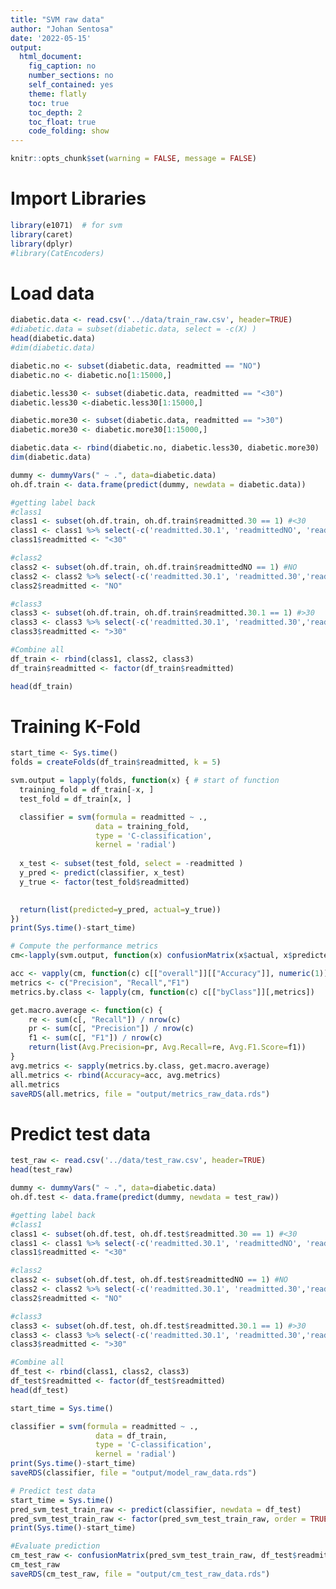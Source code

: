 ```yaml
---
title: "SVM raw data"
author: "Johan Sentosa"
date: '2022-05-15'
output:
  html_document:
    fig_caption: no
    number_sections: no
    self_contained: yes
    theme: flatly
    toc: true
    toc_depth: 2
    toc_float: true
    code_folding: show
---
```


```r
knitr::opts_chunk$set(warning = FALSE, message = FALSE) 
```

# Import Libraries
```r
library(e1071)  # for svm
library(caret)
library(dplyr) 
#library(CatEncoders)
```



# Load data
```r
diabetic.data <- read.csv('../data/train_raw.csv', header=TRUE)
#diabetic.data = subset(diabetic.data, select = -c(X) )
head(diabetic.data)
#dim(diabetic.data)

```

```r
diabetic.no <- subset(diabetic.data, readmitted == "NO")
diabetic.no <- diabetic.no[1:15000,]

diabetic.less30 <- subset(diabetic.data, readmitted == "<30")
diabetic.less30 <-diabetic.less30[1:15000,]

diabetic.more30 <- subset(diabetic.data, readmitted == ">30")
diabetic.more30 <- diabetic.more30[1:15000,]

diabetic.data <- rbind(diabetic.no, diabetic.less30, diabetic.more30)
dim(diabetic.data)

```

```r
dummy <- dummyVars(" ~ .", data=diabetic.data)
oh.df.train <- data.frame(predict(dummy, newdata = diabetic.data))

#getting label back
#class1
class1 <- subset(oh.df.train, oh.df.train$readmitted.30 == 1) #<30 
class1 <- class1 %>% select(-c('readmitted.30.1', 'readmittedNO', 'readmitted.30'))
class1$readmitted <- "<30"

#class2
class2 <- subset(oh.df.train, oh.df.train$readmittedNO == 1) #NO
class2 <- class2 %>% select(-c('readmitted.30.1', 'readmitted.30','readmittedNO'))
class2$readmitted <- "NO"

#class3
class3 <- subset(oh.df.train, oh.df.train$readmitted.30.1 == 1) #>30
class3 <- class3 %>% select(-c('readmitted.30.1', 'readmitted.30','readmittedNO'))
class3$readmitted <- ">30"

#Combine all
df_train <- rbind(class1, class2, class3)
df_train$readmitted <- factor(df_train$readmitted)

head(df_train)
```

# Training K-Fold
```r

start_time <- Sys.time()
folds = createFolds(df_train$readmitted, k = 5)

svm.output = lapply(folds, function(x) { # start of function
  training_fold = df_train[-x, ]
  test_fold = df_train[x, ]

  classifier = svm(formula = readmitted ~ .,
                   data = training_fold,
                   type = 'C-classification',
                   kernel = 'radial')
  
  x_test <- subset(test_fold, select = -readmitted )
  y_pred <- predict(classifier, x_test)
  y_true <- factor(test_fold$readmitted)

  
  return(list(predicted=y_pred, actual=y_true))
})
print(Sys.time()-start_time)
```

```r
# Compute the performance metrics
cm<-lapply(svm.output, function(x) confusionMatrix(x$actual, x$predicted))

acc <- vapply(cm, function(c) c[["overall"]][["Accuracy"]], numeric(1))
metrics <- c("Precision", "Recall","F1")
metrics.by.class <- lapply(cm, function(c) c[["byClass"]][,metrics])

get.macro.average <- function(c) {
    re <- sum(c[, "Recall"]) / nrow(c)
    pr <- sum(c[, "Precision"]) / nrow(c)
    f1 <- sum(c[, "F1"]) / nrow(c)
    return(list(Avg.Precision=pr, Avg.Recall=re, Avg.F1.Score=f1))
}
avg.metrics <- sapply(metrics.by.class, get.macro.average)
all.metrics <- rbind(Accuracy=acc, avg.metrics)
all.metrics
saveRDS(all.metrics, file = "output/metrics_raw_data.rds")
```

# Predict test data
```r
test_raw <- read.csv('../data/test_raw.csv', header=TRUE)
head(test_raw)
```

```r
dummy <- dummyVars(" ~ .", data=diabetic.data)
oh.df.test <- data.frame(predict(dummy, newdata = test_raw))

#getting label back
#class1
class1 <- subset(oh.df.test, oh.df.test$readmitted.30 == 1) #<30 
class1 <- class1 %>% select(-c('readmitted.30.1', 'readmittedNO', 'readmitted.30'))
class1$readmitted <- "<30"

#class2
class2 <- subset(oh.df.test, oh.df.test$readmittedNO == 1) #NO
class2 <- class2 %>% select(-c('readmitted.30.1', 'readmitted.30','readmittedNO'))
class2$readmitted <- "NO"

#class3
class3 <- subset(oh.df.test, oh.df.test$readmitted.30.1 == 1) #>30
class3 <- class3 %>% select(-c('readmitted.30.1', 'readmitted.30','readmittedNO'))
class3$readmitted <- ">30"

#Combine all
df_test <- rbind(class1, class2, class3)
df_test$readmitted <- factor(df_test$readmitted)
head(df_test)
```


```r
start_time = Sys.time()

classifier = svm(formula = readmitted ~ .,
                   data = df_train,
                   type = 'C-classification',
                   kernel = 'radial')
print(Sys.time()-start_time)
saveRDS(classifier, file = "output/model_raw_data.rds")

```

```r
# Predict test data
start_time = Sys.time()
pred_svm_test_train_raw <- predict(classifier, newdata = df_test)
pred_svm_test_train_raw <- factor(pred_svm_test_train_raw, order = TRUE, levels = c("NO", ">30", "<30"))
print(Sys.time()-start_time)

#Evaluate prediction 
cm_test_raw <- confusionMatrix(pred_svm_test_train_raw, df_test$readmitted)
cm_test_raw
saveRDS(cm_test_raw, file = "output/cm_test_raw_data.rds")

```
